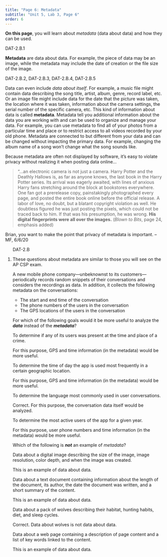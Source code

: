 ```yaml
---
title: "Page 6: Metadata"
subtitle: "Unit 5, Lab 3, Page 6"
order: 6
---
```


::: learn
**On this page**, you will learn about <em>metadata</em>
(data about data) and how they can be used.
:::

::: vocab
::: ap-standard
DAT-2.B.1
:::

**Metadata** are data about data. For example, the piece
of data may be an image, while the metadata may include the date of
creation or the file size of the image.
:::

::: ap-standard
DAT-2.B.2, DAT-2.B.3, DAT-2.B.4, DAT-2.B.5
:::

Data can even include <em>data about itself</em>. For example, a
music file might contain data describing the song title, artist, album,
genre, record label, etc. Or an image file might include data for the
date that the picture was taken, the location where it was taken,
information about the camera settings, the serial number of the specific
camera, etc. This kind of information about data is called
**metadata**. Metadata tell you additional information
about the data you are working with and can be used to organize and
manage your data. For example, you can use metadata to find all of your
photos from a particular time and place or to restrict access to all
videos recorded by your old phone. Metadata are connected to but
different from your data and can be changed without impacting the
primary data. For example, changing the album name of a song won't
change what the song sounds like.

Because metadata are often not displayed by software, it's easy to
violate privacy without realizing it when posting data online...

> "...an electronic camera is not just a camera. Harry Potter and the
Deathly Hallows is, as far as anyone knows, the last book in the Harry
Potter series. Its arrival was eagerly awaited, with lines of anxious
Harry fans stretching around the block at bookstores everywhere. One fan
got a prerelease copy, painstakingly photographed every page, and posted
the entire book online before the official release. A labor of love, no
doubt, but a blatant copyright violation as well. He doubtless figured
he was just posting the pixels, which could not be traced back to him.
If that was his presumption, he was wrong. **His digital
fingerprints were all over the images.** (<em>Blown to Bits</em>,
page 24, emphasis added)

::: todo
Brian, you want to make the point that privacy of metadata is important.
--MF, 6/6/20
:::

::: {#first .forYouToDo}
<ol>

::: ap-standard
DAT-2.B
:::

<li>

These questions about metadata are similar to those you will see on the
AP CSP exam. <!-- Question 1 -->

::: {.assessment-data type="multiplechoice" identifier="mobile phone recording metadata" hasinlinefeedback="true" maxchoices="1" responseidentifier="ri1" shuffle="true"}
::: prompt
A new mobile phone company---unbeknownst to its customers---periodically
records random snippets of their conversations and considers the
recordings as data. In addition, it collects the following metadata on
the conversations:

<ul>

<li>The start and end time of the conversation</li>

<li>The phone numbers of the users in the conversation</li>

<li>The GPS locations of the users in the conversation</li>

</ul>

For which of the following goals would it be more useful to analyze
the <em>**data**</em> instead of the
<em>**metadata**</em>?
:::

::: {.choice identifier="c1"}
::: text
To determine if any of its users was present at the time and place of a
crime.
:::

::: feedback
For this purpose, GPS and time information (in the metadata) would be
more useful.
:::
:::

::: {.choice identifier="c2"}
::: text
To determine the time of day the app is used most frequently in a
certain geographic location.
:::

::: feedback
For this purpose, GPS and time information (in the metadata) would be
more useful.
:::
:::

::: {.choice identifier="c3"}
::: text
To determine the language most commonly used in user conversations.
:::

::: feedback
Correct. For this purpose, the conversation data itself would be
analyzed.
:::
:::

::: {.choice identifier="c4"}
::: text
To determine the most active users of the app for a given year.
:::

::: feedback
For this purpose, user phone numbers and time information (in the
metadata) would be more useful.
:::
:::

::: {.responseDeclaration identifier="ri1"}
::: {.correctResponse identifier="c3"}
:::
:::
:::

<!-- Question 2 -->

::: {.assessment-data type="multiplechoice" identifier="example of metadata" hasinlinefeedback="true" maxchoices="1" responseidentifier="ri2" shuffle="true"}
::: prompt
Which of the following is <em>**not**</em> an example of
<em>metadata</em>?
:::

::: {.choice identifier="c1"}
::: text
Data about a digital image describing the size of the image, image
resolution, color depth, and when the image was created.
:::

::: feedback
This is an example of data about data.
:::
:::

::: {.choice identifier="c2"}
::: text
Data about a text document containing information about the length of
the document, its author, the date the document was written, and a short
summary of the content.
:::

::: feedback
This is an example of data about data.
:::
:::

::: {.choice identifier="c3"}
::: text
Data about a pack of wolves describing their habitat, hunting habits,
diet, and sleep cycles.
:::

::: feedback
Correct. Data about wolves is not data about data.
:::
:::

::: {.choice identifier="c4"}
::: text
Data about a web page containing a description of page content and a
list of key words linked to the content.
:::

::: feedback
This is an example of data about data.
:::
:::

::: {.responseDeclaration identifier="ri2"}
::: {.correctResponse identifier="c3"}
:::
:::
:::

</li>

</ol>
:::
